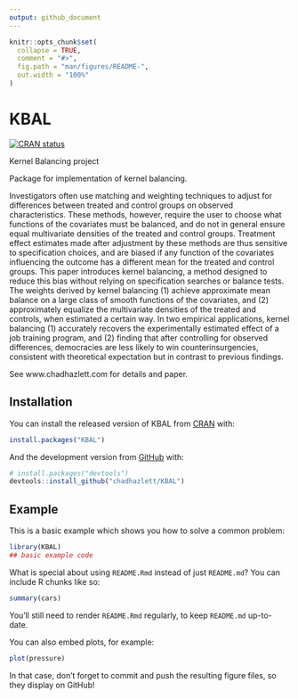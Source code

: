 ```yaml
---
output: github_document
---
```


<!-- README.md is generated from README.Rmd. Please edit that file -->

```r
knitr::opts_chunk$set(
  collapse = TRUE,
  comment = "#>",
  fig.path = "man/figures/README-",
  out.width = "100%"
)
```

# KBAL

<!-- badges: start -->
[![CRAN status](https://www.r-pkg.org/badges/version/KBAL)](https://CRAN.R-project.org/package=KBAL)
<!-- badges: end -->

Kernel Balancing project  

Package for implementation of kernel balancing. 

Investigators often use matching and weighting techniques to adjust for differences between treated and control groups on observed characteristics. These methods, however, require the user to choose what functions of the covariates must be balanced, and do not in general ensure equal multivariate densities of the treated and control groups. Treatment effect estimates made after adjustment by these methods are thus sensitive to specification choices, and are biased if any function of the covariates influencing the outcome has a different mean for the treated and control groups. This paper introduces kernel balancing, a method designed to reduce this bias without relying on specification searches or balance tests. The weights derived by kernel balancing (1) achieve approximate mean balance on a large class of smooth functions of the covariates, and (2) approximately equalize the multivariate densities of the treated and controls, when estimated a certain way. In two empirical applications, kernel balancing (1) accurately recovers the experimentally estimated effect of a job training program, and (2) finding that after controlling for observed differences, democracies are less likely to win counterinsurgencies, consistent with theoretical expectation but in contrast to previous findings.

See www.chadhazlett.com for details and paper. 

## Installation

You can install the released version of KBAL from [CRAN](https://CRAN.R-project.org) with:

``` r
install.packages("KBAL")
```

And the development version from [GitHub](https://github.com/) with:

``` r
# install.packages("devtools")
devtools::install_github("chadhazlett/KBAL")
```
## Example

This is a basic example which shows you how to solve a common problem:

```r
library(KBAL)
## basic example code
```

What is special about using `README.Rmd` instead of just `README.md`? You can include R chunks like so:

```r
summary(cars)
```

You'll still need to render `README.Rmd` regularly, to keep `README.md` up-to-date.

You can also embed plots, for example:

```r
plot(pressure)
```

In that case, don't forget to commit and push the resulting figure files, so they display on GitHub!
